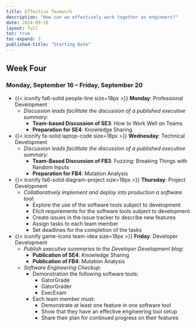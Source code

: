 ```yaml
---
title: Effective Teamwork
description: "How can we effectively work together as engineers?"
date: 2024-09-16
layout: full
toc: true
toc-expand: 3
published-title: "Starting Date"
---
```


## Week Four

### Monday, September 16 -- Friday, September 20

- {{< iconify fa6-solid people-line size=18px >}} **Monday**: Professional Development
  - *Discussion leads facilitate the discussion of a published executive summary*:
    - **Team-based Discussion of SE3**: How to Work Well on Teams
    - **Preparation for SE4**: Knowledge Sharing
- {{< iconify fa-solid laptop-code size=18px >}} **Wednesday**: Technical Development
  - *Discussion leads facilitate the discussion of a published executive summary*:
    - **Team-Based Discussion of FB3**: Fuzzing: Breaking Things with Random Inputs
    - **Preparation for FB4**: Mutation Analysis
- {{< iconify fa6-solid diagram-project size=18px >}} **Thursday**: Project Development
  - *Collaboratively implement and deploy into production a software tool*:
    - Explore the use of the software tools subject to development
    - Elicit requirements for the software tools subject to development
    - Create issues in the issue tracker to describe new features
    - Assign tasks to each team member
    - Set deadlines for the completion of the tasks
- {{< iconify game-icons team-idea size=18px >}} **Friday**: Developer Development
    - *Publish executive summaries to the Developer Development blog*:
        - **Publication of SE4**: Knowledge Sharing
        - **Publication of FB4**: Mutation Analysis
    - *Software Engineering Checkup*:
      - Demonstration the following software tools:
        - GatorGrade
        - GatorGrader
        - ExecExam
      - Each team member must:
        - Demonstrate at least one feature in one software tool
        - Show that they have an effective engineering tool setup
        - Share their plan for continued progress on their features
